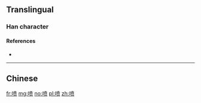 {{also|噴}}
==Translingual==

===Han character===
{{Han char|rn=30|rad=口|as=09|sn=12|four=|canj=RJTO|ids=⿰口贲}}

====References====
* {{Han ref|kx=0201.121|hdz=10649.030|uh=55B7|ud=21943}}

----

==Chinese==
{{zh-see|噴}}

[[fr:喷]]
[[mg:喷]]
[[no:喷]]
[[pl:喷]]
[[zh:喷]]